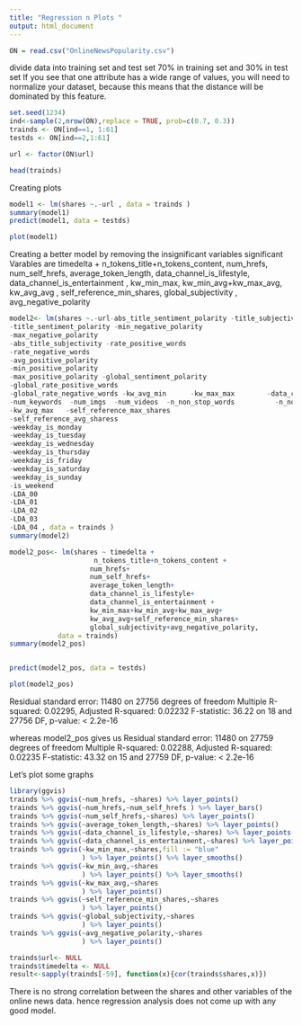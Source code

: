 ```yaml
---
title: "Regression n Plots "
output: html_document
---
```



```r

ON = read.csv("OnlineNewsPopularity.csv")

```

divide data into training set and test set
70% in training set and 30% in test set
If you see that one attribute has a wide range of values, you will need to normalize your dataset, because this means that the distance will be dominated by this feature. 

```r



set.seed(1234)
ind<-sample(2,nrow(ON),replace = TRUE, prob=c(0.7, 0.3))
trainds <- ON[ind==1, 1:61]
testds <- ON[ind==2,1:61]

url <- factor(ON$url)

head(trainds)

```
Creating plots

```r

model1 <- lm(shares ~.-url , data = trainds )
summary(model1)
predict(model1, data = testds)

plot(model1)

```

Creating a better model by removing the insignificant variables
significant Varables are timedelta +
n_tokens_title+n_tokens_content, num_hrefs, num_self_hrefs, average_token_length, data_channel_is_lifestyle, data_channel_is_entertainment , kw_min_max, kw_min_avg+kw_max_avg, kw_avg_avg , self_reference_min_shares, 
global_subjectivity , avg_negative_polarity

```r
model2<- lm(shares ~.-url-abs_title_sentiment_polarity -title_subjectivity               
-title_sentiment_polarity -min_negative_polarity            
-max_negative_polarity            
-abs_title_subjectivity -rate_positive_words              
-rate_negative_words              
-avg_positive_polarity            
-min_positive_polarity            
-max_positive_polarity -global_sentiment_polarity        
-global_rate_positive_words       
-global_rate_negative_words -kw_avg_min      -kw_max_max        -data_channel_is_bus  -data_channel_is_socmed     -data_channel_is_tech   -data_channel_is_world 
-num_keywords  -num_imgs  -num_videos  -n_non_stop_words          -n_non_stop_unique_tokens  
-kw_avg_max   -self_reference_max_shares        
-self_reference_avg_sharess       
-weekday_is_monday                
-weekday_is_tuesday               
-weekday_is_wednesday             
-weekday_is_thursday              
-weekday_is_friday                
-weekday_is_saturday              
-weekday_is_sunday                
-is_weekend                       
-LDA_00                           
-LDA_01                           
-LDA_02                           
-LDA_03                           
-LDA_04 , data = trainds )
summary(model2)

model2_pos<- lm(shares ~ timedelta +
                     n_tokens_title+n_tokens_content +  
                    num_hrefs+
                    num_self_hrefs+ 
                    average_token_length+
                    data_channel_is_lifestyle+  
                    data_channel_is_entertainment +
                    kw_min_max+kw_min_avg+kw_max_avg+
                    kw_avg_avg+self_reference_min_shares+
                    global_subjectivity+avg_negative_polarity,
            data = trainds)
summary(model2_pos)


predict(model2_pos, data = testds)

plot(model2_pos)

```

Residual standard error: 11480 on 27756 degrees of freedom
Multiple R-squared:  0.02295,	Adjusted R-squared:  0.02232 
F-statistic: 36.22 on 18 and 27756 DF,  p-value: < 2.2e-16

whereas model2_pos gives us 
Residual standard error: 11480 on 27759 degrees of freedom
Multiple R-squared:  0.02288,	Adjusted R-squared:  0.02235 
F-statistic: 43.32 on 15 and 27759 DF,  p-value: < 2.2e-16



Let's plot some graphs 

```r
library(ggvis)
trainds %>% ggvis(~num_hrefs, ~shares) %>% layer_points()
trainds %>% ggvis(~num_hrefs,~num_self_hrefs ) %>% layer_bars()
trainds %>% ggvis(~num_self_hrefs,~shares) %>% layer_points()
trainds %>% ggvis(~average_token_length,~shares) %>% layer_points()
trainds %>% ggvis(~data_channel_is_lifestyle,~shares) %>% layer_points()
trainds %>% ggvis(~data_channel_is_entertainment,~shares) %>% layer_points()
trainds %>% ggvis(~kw_min_max,~shares,fill := "blue"
                  ) %>% layer_points() %>% layer_smooths()
trainds %>% ggvis(~kw_min_avg,~shares
                  ) %>% layer_points() %>% layer_smooths()
trainds %>% ggvis(~kw_max_avg,~shares
                  ) %>% layer_points()
trainds %>% ggvis(~self_reference_min_shares,~shares
                  ) %>% layer_points()
trainds %>% ggvis(~global_subjectivity,~shares
                  ) %>% layer_points()
trainds %>% ggvis(~avg_negative_polarity,~shares
                  ) %>% layer_points()

trainds$url<- NULL
trainds$timedelta <- NULL
result<-sapply(trainds[-59], function(x){cor(trainds$shares,x)})


```

There is no strong correlation between the shares and other variables of the online news data.
hence regression analysis does not come up with any good model.



